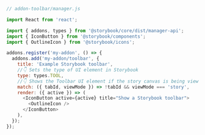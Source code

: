 ```js
// addon-toolbar/manager.js

import React from 'react';

import { addons, types } from '@storybook/core/dist/manager-api';
import { IconButton } from '@storybook/components';
import { OutlineIcon } from '@storybook/icons';

addons.register('my-addon', () => {
  addons.add('my-addon/toolbar', {
    title: 'Example Storybook toolbar',
    //👇 Sets the type of UI element in Storybook
    type: types.TOOL,
    //👇 Shows the Toolbar UI element if the story canvas is being viewed
    match: ({ tabId, viewMode }) => !tabId && viewMode === 'story',
    render: ({ active }) => (
      <IconButton active={active} title="Show a Storybook toolbar">
        <OutlineIcon />
      </IconButton>
    ),
  });
});
```
